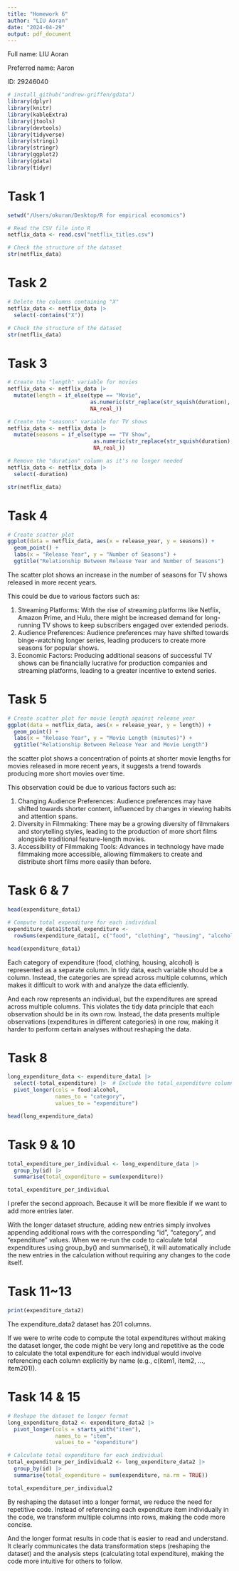 ```yaml
---
title: "Homework 6"
author: "LIU Aoran"
date: "2024-04-29"
output: pdf_document
---
```


Full name: LIU Aoran

Preferred name: Aaron

ID: 29246040

```r
# install_github("andrew-griffen/gdata")
library(dplyr)
library(knitr)
library(kableExtra)
library(jtools)
library(devtools)
library(tidyverse)
library(stringi)
library(stringr)
library(ggplot2)
library(gdata)
library(tidyr)
```

# Task 1

```r
setwd("/Users/okuran/Desktop/R for empirical economics")

# Read the CSV file into R
netflix_data <- read.csv("netflix_titles.csv")

# Check the structure of the dataset
str(netflix_data)
```

# Task 2

```r
# Delete the columns containing "X"
netflix_data <- netflix_data |>
  select(-contains("X"))

# Check the structure of the dataset
str(netflix_data)
```

# Task 3

```r
# Create the "length" variable for movies
netflix_data <- netflix_data |>
  mutate(length = if_else(type == "Movie", 
                          as.numeric(str_replace(str_squish(duration), " min", "")),
                          NA_real_))

# Create the "seasons" variable for TV shows
netflix_data <- netflix_data |>
  mutate(seasons = if_else(type == "TV Show",
                           as.numeric(str_replace(str_squish(duration), " Season[s]*", "")),
                           NA_real_))

# Remove the "duration" column as it's no longer needed
netflix_data <- netflix_data |>
  select(-duration)

str(netflix_data) 
```
# Task 4
```r
# Create scatter plot
ggplot(data = netflix_data, aes(x = release_year, y = seasons)) +
  geom_point() +
  labs(x = "Release Year", y = "Number of Seasons") +
  ggtitle("Relationship Between Release Year and Number of Seasons")
```
The scatter plot shows an increase in the number of seasons for TV shows released in more recent years.

This could be due to various factors such as:

1. Streaming Platforms: With the rise of streaming platforms like Netflix, Amazon Prime, and Hulu, there might be increased demand for long-running TV shows to keep subscribers engaged over extended periods.
2. Audience Preferences: Audience preferences may have shifted towards binge-watching longer series, leading producers to create more seasons for popular shows.
3. Economic Factors: Producing additional seasons of successful TV shows can be financially lucrative for production companies and streaming platforms, leading to a greater incentive to extend series.

# Task 5
```r
# Create scatter plot for movie length against release year
ggplot(data = netflix_data, aes(x = release_year, y = length)) +
  geom_point() +
  labs(x = "Release Year", y = "Movie Length (minutes)") +
  ggtitle("Relationship Between Release Year and Movie Length")
```
the scatter plot shows a concentration of points at shorter movie lengths for movies released in more recent years, it suggests a trend towards producing more short movies over time.

This observation could be due to various factors such as:

1. Changing Audience Preferences: Audience preferences may have shifted towards shorter content, influenced by changes in viewing habits and attention spans.
2. Diversity in Filmmaking: There may be a growing diversity of filmmakers and storytelling styles, leading to the production of more short films alongside traditional feature-length movies.
3. Accessibility of Filmmaking Tools: Advances in technology have made filmmaking more accessible, allowing filmmakers to create and distribute short films more easily than before.

# Task 6 & 7
```r
head(expenditure_data1)

# Compute total expenditure for each individual
expenditure_data1$total_expenditure <- 
  rowSums(expenditure_data1[, c("food", "clothing", "housing", "alcohol")], na.rm = TRUE)

head(expenditure_data1)
```
Each category of expenditure (food, clothing, housing, alcohol) is represented as a separate column. In tidy data, each variable should be a column. Instead, the categories are spread across multiple columns, which makes it difficult to work with and analyze the data efficiently.

And each row represents an individual, but the expenditures are spread across multiple columns. This violates the tidy data principle that each observation should be in its own row. Instead, the data presents multiple observations (expenditures in different categories) in one row, making it harder to perform certain analyses without reshaping the data.

# Task 8
```r
long_expenditure_data <- expenditure_data1 |>
  select(-total_expenditure) |>  # Exclude the total_expenditure column
  pivot_longer(cols = food:alcohol, 
               names_to = "category", 
               values_to = "expenditure")

head(long_expenditure_data)
```

# Task 9 & 10
```r
total_expenditure_per_individual <- long_expenditure_data |>
  group_by(id) |>
  summarise(total_expenditure = sum(expenditure))

total_expenditure_per_individual
```
I prefer the second approach. Because it will be more flexible if we want to add more entries later.

With the longer dataset structure, adding new entries simply involves appending additional rows with the corresponding "id", "category", and "expenditure" values. When we re-run the code to calculate total expenditures using group_by() and summarise(), it will automatically include the new entries in the calculation without requiring any changes to the code itself.

# Task 11~13
```r
print(expenditure_data2)
```
The expenditure_data2 dataset has 201 columns.

If we were to write code to compute the total expenditures without making the dataset longer, the code might be very long and repetitive as the code to calculate the total expenditure for each individual would involve referencing each column explicitly by name (e.g., c(item1, item2, ..., item201)).

# Task 14 & 15
```r
# Reshape the dataset to longer format
long_expenditure_data2 <- expenditure_data2 |>
  pivot_longer(cols = starts_with("item"), 
               names_to = "item", 
               values_to = "expenditure")

# Calculate total expenditure for each individual
total_expenditure_per_individual2 <- long_expenditure_data2 |>
  group_by(id) |>
  summarise(total_expenditure = sum(expenditure, na.rm = TRUE))

total_expenditure_per_individual2
```
By reshaping the dataset into a longer format, we reduce the need for repetitive code. Instead of referencing each expenditure item individually in the code, we transform multiple columns into rows, making the code more concise.

And the longer format results in code that is easier to read and understand. It clearly communicates the data transformation steps (reshaping the dataset) and the analysis steps (calculating total expenditure), making the code more intuitive for others to follow.